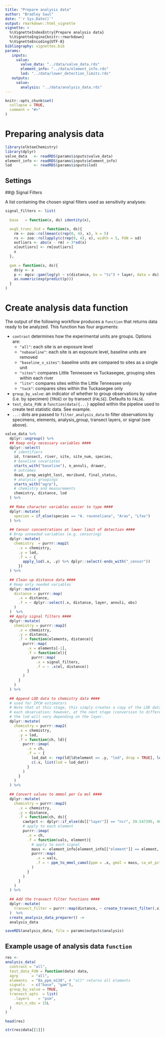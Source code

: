 ```yaml
---
title: "Prepare analysis data"
author: "Bradley Saul"
date: "`r Sys.Date()`"
output: rmarkdown::html_vignette
vignette: >
  %\VignetteIndexEntry{Prepare analysis data}
  %\VignetteEngine{knitr::rmarkdown}
  %\VignetteEncoding{UTF-8}
bibliography: vignettes.bib
params: 
   inputs:
     value:
       valve_data: "../data/valve_data.rds"
       element_info: "../data/element_info.rds"
       lod: "../data/lower_detection_limits.rds"
   outputs: 
     value: 
       analysis: "../data/analysis_data.rds"
---
```


```r
knitr::opts_chunk$set(
  collapse = TRUE,
  comment = "#>"
)
```

# Preparing analysis data

```r
library(elktoeChemistry)
library(dplyr)
valve_data   <- readRDS(params$inputs$valve_data)
element_info <- readRDS(params$inputs$element_info)
lod          <- readRDS(params$inputs$lod)
```

## Settings

##@  Signal Filters

A list containing the chosen signal filters used as sensitivity analyses:

```r
signal_filters <- list(
  
  base   = function(x, ds) identity(x),

  avg5_trunc_3sd = function(x, ds){
    rm <- zoo::rollmean(c(rep(0, 4), x), k = 5)
    rs <- zoo::rollapply(c(rep(0, 4), x), width = 5, FUN = sd)
    outliers <- abs(x - rm) > 3*sd(x)
    x[outliers] <- rm[outliers]
    x
  },
  
  gam = function(x, ds){
    ds$y <- x
    p <- mgcv::gam(log(y) ~ s(distance, bs = "ts") + layer, data = ds)
    as.numeric(exp(predict(p)))
  }
)

```

# Create analysis data function

The output of the following workflow produces a `function` that returns data ready to be analyzed. This function has four arguments:

* `contrast` determines how the experimental units are groups. Options are:
    * `"all"`: each site is an exposure level
    * `"nobaseline"`: each site is an exposure level, baseline units are removed
    * `"baseline_v_sites"`: baseline units are compared to sites as a single unit
    * `"sites"`: compares Little Tennessee vs Tuckasegee, grouping sites within each river
    * `"litn"`: compares sites within the Little Tennessee only
    * `"tuck"`: compares sites within the Tuckasegee only
* `group_by_valve`: an indicator of whether to group observations by valve (i.e. by specimen) (`TRUE`) or by transect (`FALSE`). Defaults to `FALSE`.
* `test_data_FUN`: a `function(data){...}` applied within the pipeline used to create test statistic data. See example.
* `...`: dots are passed to `filter_analysis_data` to filter observations by specimens, elements, analysis_group, transect layers, or signal (see above).

```r
valve_data %>%
  dplyr::ungroup() %>%
  ## Keep only necessary variables ####
  dplyr::select(
    # identifiers
    id, transect, river, site, site_num, species, 
    # baseline covariates
    starts_with("baseline"), n_annuli, drawer,
    # outcomes
    dead, prop_weight_lost, moribund, final_status,
    # analysis groupings
    starts_with("agrp"),
    # chemistry and measurements
    chemistry, distance, lod
  ) %>%
  
  ## Make character variables easier to type ####
  dplyr::mutate(
    species = if_else(species == "A. raveneliana", "Arav", "Lfas")
  ) %>%
  
  ## Censor concentrations at lower limit of detection ####
  # Drop unneeded variables (e.g. censoring)
  dplyr::mutate(
    chemistry  = purrr::map2(
      .x = chemistry,
      .y = lod,
      .f = ~ {
        apply_lod(.x, .y) %>% dplyr::select(-ends_with("_censor"))
      })
  ) %>%
  
  ## Clean up distance data ####
  # Keep only needed variables
  dplyr::mutate(
    distance = purrr::map(
      .x = distance,
      .f = ~ dplyr::select(.x, distance, layer, annuli, obs)
    )
  )  %>%
  ## Apply signal filters ####
  dplyr::mutate(
    chemistry = purrr::map2(
      .x = chemistry,
      .y = distance,
      .f = function(elements, distance){
        purrr::map(
          .x = elements[-1],
          .f = function(el){
            purrr::map(
              .x = signal_filters,
              .f = ~ .x(el, distance))
          }
        )
      }
    )
  ) %>%
  
  ## Append LOD data to chemistry data ####
  # used for IPCW estimators
  # Note that at this stage, this simply creates a copy of the LOD data for 
  # each observation; however, at the next stage (conversion to different scale),
  # the lod will vary depending on the layer.
  dplyr::mutate(
    chemistry = purrr::map2(
      .x = chemistry,
      .y = lod,
      .f = function(ch, ld){
        purrr::imap(
          .x = ch,
          .f = ~ {
            lod_dat <- rep(ld[ld$element == .y, "lod", drop = TRUE], length(ch[[1]][[1]]))
            c(.x, list(lod = lod_dat))
          } 
        )
      }
    )
  ) %>%
  
  ## Convert values to mmmol per Ca mol ####
  dplyr::mutate(
    chemistry = purrr::map2(
      .x = chemistry,
      .y = distance,
      .f = function(ch, ds){
        cawtpct <- dplyr::if_else(ds[["layer"]] == "ncr", 39.547395, 40.078)
        # apply to each element
        purrr::imap(
          .x = ch,
          .f = function(vals, element){
            # apply to each signal
            mass <- element_info[element_info[["element"]] == element, "mass", drop = TRUE]
            purrr::map(
              .x = vals,
              .f = ~ ppm_to_mmol_camol(ppm = .x, gmol = mass, ca_wt_pct = cawtpct)
            )
          }
        )
      }
    )
  ) %>%
  
  ## Add the transect filter functions #### 
  dplyr::mutate(
    transect_filter = purrr::map(distance, ~ create_transect_filter(.x))
  )  %>%
  create_analysis_data_preparer() ->
  analysis_data 

saveRDS(analysis_data, file = params$outputs$analysis)
```

## Example usage of analysis data `function`


```r
res <- 
analysis_data(
  contrast = "all",
  test_data_FUN = function(data) data,
  agrp      = "all",
  elements  = "Ba_ppm_m138", # "all" returns all elements
  signals   = c("base", "gam"), 
  group_by_valve = TRUE,
  transect_opts  = list(
    .layers    = "psm",
    .min_n_obs = 15L
  )
)
```

```r
head(res)
```

```r
str(res$data[[1]])
```
